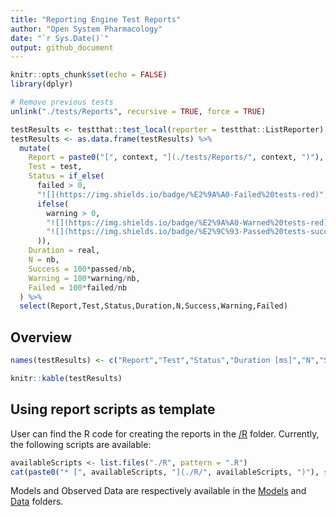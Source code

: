 ---
title: "Reporting Engine Test Reports"
author: "Open System Pharmacology"
date: "`r Sys.Date()`"
output: github_document
---

<!-- README.md is generated from README.Rmd. Please edit that file -->

```{r setup, include=FALSE}
knitr::opts_chunk$set(echo = FALSE)
library(dplyr)
```

<!-- 
Run testthat and get list of test results 
Note that "test_local" runs the scripts in ./R and then performs the tests
testResults includes a list per test script, which contains the following results
file, context, test, nb, failed, skipped, error, warning, user, system, real, passed, result

Turning the list to data.frame and extracting the relevant data will give a great overview of the test results
-->

```{r, include=FALSE}
# Remove previous tests
unlink("./tests/Reports", recursive = TRUE, force = TRUE)

testResults <- testthat::test_local(reporter = testthat::ListReporter)
testResults <- as.data.frame(testResults) %>% 
  mutate(
    Report = paste0("[", context, "](./tests/Reports/", context, ")"),
    Test = test,
    Status = if_else(
      failed > 0, 
      "![](https://img.shields.io/badge/%E2%9A%A0-Failed%20tests-red)",
      ifelse(
        warning > 0,
        "![](https://img.shields.io/badge/%E2%9A%A0-Warned%20tests-red)",
        "![](https://img.shields.io/badge/%E2%9C%93-Passed%20tests-success)"
      )),
    Duration = real,
    N = nb,
    Success = 100*passed/nb,
    Warning = 100*warning/nb,
    Failed = 100*failed/nb
  ) %>%
  select(Report,Test,Status,Duration,N,Success,Warning,Failed)

```

## Overview

```{r, results='asis'}
names(testResults) <- c("Report","Test","Status","Duration [ms]","N","Success [%]","Warning [%]","Failed [%]")

knitr::kable(testResults)
```

## Using report scripts as template

User can find the R code for creating the reports in the [/R](./R) folder.
Currently, the following scripts are available:

```{r, results='asis'}
availableScripts <- list.files("./R", pattern = ".R")
cat(paste0("* [", availableScripts, "](./R/", availableScripts, ")"), sep = "\n")
```

Models and Observed Data are respectively available in the [Models](./Models) and [Data](./ObservedData) folders.

